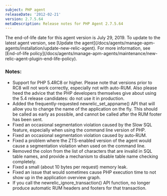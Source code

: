```yaml
---
subject: PHP agent
releaseDate: '2012-02-21'
version: 2.7.5.64
metaDescription: Release notes for PHP Agent 2.7.5.64
---
```


<Callout variant="important">
  The end-of-life date for this agent version is July 29, 2019. To update to the latest agent version, see [Update the agent](/docs/agents/manage-apm-agents/installation/update-new-relic-agent). For more information, see [End-of-life policy](/docs/agents/manage-apm-agents/maintenance/new-relic-agent-plugin-end-life-policy).
</Callout>

### Notes:

* Support for PHP 5.4RC8 or higher. Please note that versions prior to RC8 will not work correctly, especially not with auto-RUM. Also please heed the advice that the PHP developers themselves give about using the 5.4 release candidates: do not use it in production.
* Added the frequently-requested newrelic_set_appname() API that will allow you to change the name of the application on the fly. This should be called as early as possible, and cannot be called after the RUM footer has been sent.
* Fixed an occasional segmentation violation caused by the Slow SQL feature, especially when using the command line version of PHP.
* Fixed an occasional segmentation violation caused by auto-RUM.
* Fixed a problem where the ZTS-enabled version of the agent would cause a segmentation violation when used on the command line.
* Removed the colon from the list of characters that are invalid in SQL table names, and provide a mechanism to disable table name checking completely.
* Fixed a small (about 10 bytes per request) memory leak.
* Fixed an issue that would sometimes cause PHP execution time to not show up in the application overview graph.
* If you call the newrelic_ignore_transaction() API function, no longer produce automatic RUM headers and footers for that transaction.
